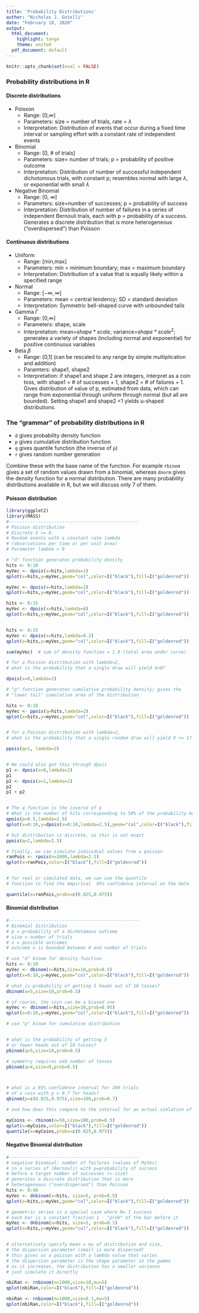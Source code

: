 ```yaml
---
title: 'Probability Distributions'
author: "Nicholas J. Gotelli"
date: "February 18, 2020"
output:
  html_document:
    highlight: tango
    theme: united
  pdf_document: default
---
```


```r
knitr::opts_chunk$set(eval = FALSE)
```

### Probability distributions in R
#### Discrete distributions

- Poisson
    * Range: [0,$\infty$]
    * Parameters: size = number of trials, rate = $\lambda$
    * Interpretation: Distribution of events that occur during a fixed time interval or sampling effort with a constant rate of independent events
    
- Binomial
    * Range: [0, # of trials]
    * Parameters: size= number of trials; p = probability of positive outcome
    * Interpretation: Distribution of number of successful independent dichotomous trials, with constant p; resembles normal with large $\lambda$, or exponential with small $\lambda$
    
- Negative Binomial
    * Range: [0, $\infty$]
    * Parameters: size=number of successes; p = probability of success
    * Interpretation: Distribution of number of failures in a series of independent Bernouli trials, each with p = probability of a success. Generates a discrete distribution that is more heterogeneous ("overdispersed") than Poisson
    
#### Continuous distributions

- Uniform
    * Range: [min,max]
    * Parameters: min = minimum boundary; max = maximum boundary
    * Interpretation: Distribution of a value that is equally likely within a specified range
    
- Normal
    * Range: [$-\infty,\infty$]
    * Parameters: mean = central tendency; SD = standard deviation
    * Interpretation: Symmetric bell-shaped curve with unbounded tails
    
- Gamma $\Gamma$
    * Range: [0,$\infty$]
    * Parameters: shape, scale
    * Interpretation: mean=$shape*scale$, variance=$shape*scale^2$; generates a variety of shapes (including normal and exponential) for positive continuous variables
    
- Beta $\beta$
    * Range: [0,1] (can be rescaled to any range by simple multiplication and addition)
    * Paramters: shape1, shape2
    * Interpretation: if shape1 and shape 2 are integers, interpret as a coin toss, with shape1 = # of successes + 1, shape2 = # of failures + 1. Gives distribution of value of p, estimated from data, which can range from exponential through uniform through normal (but all are bounded). Setting shape1 and shape2 <1 yields u-shaped distributions.

### The "grammar" of probability distributions in R
- `d` gives probability density function
- `p` gives cumulative distribution function
- `q` gives quantile function (the inverse of `p`)
- `r` gives random number generation

Combine these with the base name of the function. For example `rbinom` gives a set of random values drawn from a binomial, whereas `dnorm` gives the density function for a normal distribution. There are many probability distributions available in R, but we will discuss only 7 of them.

#### Poisson distribution

```r
library(ggplot2)
library(MASS)
#-------------------------------------------------
# Poisson distribution
# Discrete X >= 0
# Random events with a constant rate lambda
# (observations per time or per unit area)
# Parameter lambda > 0

# "d" function generates probability density
hits <- 0:10
myVec <- dpois(x=hits,lambda=1)
qplot(x=hits,y=myVec,geom="col",color=I("black"),fill=I("goldenrod"))

myVec <- dpois(x=hits,lambda=2)
qplot(x=hits,y=myVec,geom="col",color=I("black"),fill=I("goldenrod"))

hits <- 0:15
myVec <- dpois(x=hits,lambda=6)
qplot(x=hits,y=myVec,geom="col",color=I("black"),fill=I("goldenrod"))


hits <- 0:15
myVec <- dpois(x=hits,lambda=0.2)
qplot(x=hits,y=myVec,geom="col",color=I("black"),fill=I("goldenrod"))

sum(myVec)  # sum of density function = 1.0 (total area under curve)

# for a Poisson distribution with lambda=2, 
# what is the probability that a single draw will yield X=0?

dpois(x=0,lambda=2)

# "p" function generates cumulative probability density; gives the 
# "lower tail" cumulative area of the distribution

hits <- 0:10
myVec <- ppois(q=hits,lambda=2)
qplot(x=hits,y=myVec,geom="col",color=I("black"),fill=I("goldenrod"))


# for a Poisson distribution with lambda=2, 
# what is the probability that a single random draw will yield X <= 1?

ppois(q=1, lambda=2)


# We could also get this through dpois
p1 <- dpois(x=0,lambda=2)
p1
p2 <- dpois(x=1,lambda=2)
p2
p1 + p2


# The q function is the inverse of p
# What is the number of hits corresponding to 50% of the probability mass
qpois(p=0.5,lambda=2.5)
qplot(x=0:10,y=dpois(x=0:10,lambda=2.5),geom="col",color=I("black"),fill=I("goldenrod"))

# but distribution is discrete, so this is not exact
ppois(q=2,lambda=2.5)

# finally, we can simulate individual values from a poisson
ranPois <- rpois(n=1000,lambda=2.5)
qplot(x=ranPois,color=I("black"),fill=I("goldenrod"))


# for real or simulated data, we can use the quantile
# function to find the empirical  95% confidence interval on the data

quantile(x=ranPois,probs=c(0.025,0.975))
```

#### Binomial distribution

```r
#-------------------------------------------------
# Binomial distribution
# p = probability of a dichotomous outcome
# size = number of trials
# x = possible outcomes
# outcome x is bounded between 0 and number of trials

# use "d" binom for density function
hits <- 0:10
myVec <- dbinom(x=hits,size=10,prob=0.5)
qplot(x=0:10,y=myVec,geom="col",color=I("black"),fill=I("goldenrod"))

# what is probability of getting 5 heads out of 10 tosses?
dbinom(x=5,size=10,prob=0.5)

# of course, the coin can be a biased one
myVec <- dbinom(x=hits,size=10,prob=0.95)
qplot(x=0:10,y=myVec,geom="col",color=I("black"),fill=I("goldenrod"))

# use "p" binom for cumulative distribution


# what is the probability of getting 5 
# or fewer heads out of 10 tosses?
pbinom(q=5,size=10,prob=0.5)

# symmetry requires odd number of tosses
pbinom(q=4,size=9,prob=0.5)



# what is a 95% confidence interval for 100 trials 
# of a coin with p = 0.7 for heads?
qbinom(p=c(0.025,0.975),size=100,prob=0.7)

# and how does this compare to the interval for an actual simlation of 50 tosses of 100 coins?

myCoins <- rbinom(n=50,size=100,prob=0.5)
qplot(x=myCoins,color=I("black"),fill=I("goldenrod"))
quantile(x=myCoins,probs=c(0.025,0.975))

```

#### Negative Binomial distribution

```r
#-------------------------------------------------
# negative binomial: number of failures (values of MyVec)
# in a series of (Bernouli) with p=probability of success 
# before a target number of successes (= size)
# generates a discrete distribution that is more 
# heterogeneous ("overdispersed") than Poisson
hits <- 0:40
myVec <- dnbinom(x=hits, size=5, prob=0.5)
qplot(x=hits,y=myVec,geom="col",color=I("black"),fill=I("goldenrod"))

# geometric series is a special case where N= 1 success
# each bar is a constant fraction 1 - "prob" of the bar before it
myVec <- dnbinom(x=hits, size=1, prob=0.1)
qplot(x=hits,y=myVec,geom="col",color=I("black"),fill=I("goldenrod"))


# alternatively specify mean = mu of distribution and size, 
# the dispersion parameter (small is more dispersed)
# this gives us a poisson with a lambda value that varies
# the dispersion parameter is the shape parameter in the gamma
# as it increases, the distribution has a smaller variance
# just simulate it directly

nbiRan <- rnbinom(n=1000,size=10,mu=5)
qplot(nbiRan,color=I("black"),fill=I("goldenrod"))

nbiRan <- rnbinom(n=1000,size=0.1,mu=5)
qplot(nbiRan,color=I("black"),fill=I("goldenrod"))
```
